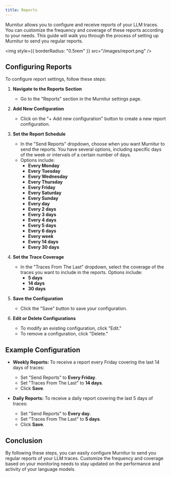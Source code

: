 ```yaml
---
title: Reports
---
```


Murnitur allows you to configure and receive reports of your LLM traces. You can customize the frequency and coverage of these reports according to your needs. This guide will walk you through the process of setting up Murnitur to send you regular reports.

<img style={{ borderRadius: "0.5rem" }} src="/images/report.png" />

## Configuring Reports

To configure report settings, follow these steps:

1. **Navigate to the Reports Section**

   - Go to the "Reports" section in the Murnitur settings page.

2. **Add New Configuration**

   - Click on the "+ Add new configuration" button to create a new report configuration.

3. **Set the Report Schedule**

   - In the "Send Reports" dropdown, choose when you want Murnitur to send the reports. You have several options, including specific days of the week or intervals of a certain number of days.
   - Options include:
     - **Every Monday**
     - **Every Tuesday**
     - **Every Wednesday**
     - **Every Thursday**
     - **Every Friday**
     - **Every Saturday**
     - **Every Sunday**
     - **Every day**
     - **Every 2 days**
     - **Every 3 days**
     - **Every 4 days**
     - **Every 5 days**
     - **Every 6 days**
     - **Every week**
     - **Every 14 days**
     - **Every 30 days**

4. **Set the Trace Coverage**

   - In the "Traces From The Last" dropdown, select the coverage of the traces you want to include in the reports. Options include:
     - **5 days**
     - **14 days**
     - **30 days**

5. **Save the Configuration**

   - Click the "Save" button to save your configuration.

6. **Edit or Delete Configurations**
   - To modify an existing configuration, click "Edit."
   - To remove a configuration, click "Delete."

## Example Configuration

- **Weekly Reports:** To receive a report every Friday covering the last 14 days of traces:

  - Set "Send Reports" to **Every Friday**.
  - Set "Traces From The Last" to **14 days**.
  - Click **Save**.

- **Daily Reports:** To receive a daily report covering the last 5 days of traces:
  - Set "Send Reports" to **Every day**.
  - Set "Traces From The Last" to **5 days**.
  - Click **Save**.

## Conclusion

By following these steps, you can easily configure Murnitur to send you regular reports of your LLM traces. Customize the frequency and coverage based on your monitoring needs to stay updated on the performance and activity of your language models.
